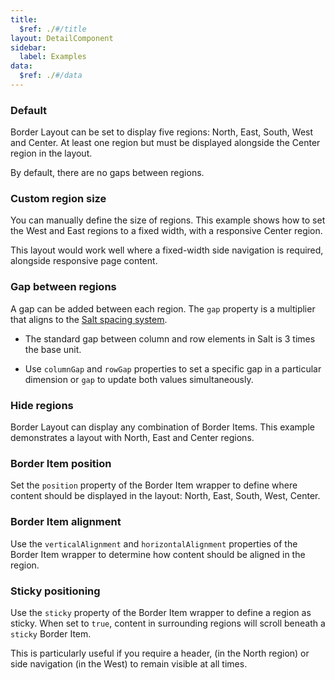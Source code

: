 ```yaml
---
title:
  $ref: ./#/title
layout: DetailComponent
sidebar:
  label: Examples
data:
  $ref: ./#/data
---
```


<LivePreviewControls>
<LivePreview componentName="border-layout" exampleName="Default" >

### Default

Border Layout can be set to display five regions: North, East, South, West and Center. At least one region but must be displayed alongside the Center region in the layout.

By default, there are no gaps between regions.

</LivePreview>

<LivePreview componentName="border-layout" exampleName="CustomRegionSize" >

### Custom region size

You can manually define the size of regions. This example shows how to set the West and East regions to a fixed width, with a responsive Center region.

This layout would work well where a fixed-width side navigation is required, alongside responsive page content.

</LivePreview>

<LivePreview componentName="border-layout" exampleName="GapBetweenRegions" >

### Gap between regions

A gap can be added between each region. The `gap` property is a multiplier that aligns to the [Salt spacing system](https://www.saltdesignsystem.com/salt/foundations/spacing).

- The standard gap between column and row elements in Salt is 3 times the base unit.

- Use `columnGap` and `rowGap` properties to set a specific gap in a particular dimension or `gap` to update both values simultaneously.

</LivePreview>

<LivePreview componentName="border-layout" exampleName="HideRegions" >

### Hide regions

Border Layout can display any combination of Border Items. This example demonstrates a layout with North, East and Center regions.

</LivePreview>

<LivePreview componentName="border-layout" exampleName="BorderItemPosition" >

### Border Item position

Set the `position` property of the Border Item wrapper to define where content should be displayed in the layout: North, East, South, West, Center.

</LivePreview>

<LivePreview componentName="border-layout" exampleName="BorderItemAlignment" >

### Border Item alignment

Use the `verticalAlignment` and `horizontalAlignment` properties of the Border Item wrapper to determine how content should be aligned in the region.

</LivePreview>

<LivePreview componentName="border-layout" exampleName="StickyPositioning" >

### Sticky positioning

Use the `sticky` property of the Border Item wrapper to define a region as sticky. When set to `true`, content in surrounding regions will scroll beneath a `sticky` Border Item.

This is particularly useful if you require a header, (in the North region) or side navigation (in the West) to remain visible at all times.

</LivePreview>

</LivePreviewControls>
